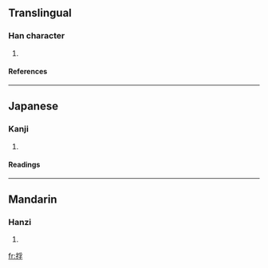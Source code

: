 ==Translingual==
===Han character===
{{Han char|rn=64|rad=手|as=07|sn=10|four=5204<sub>7</sub>|canj=手月弓木 (QBND)}}
# {{defn|Han|sort=手07}}
====References====
{{Han ref|kx=0433.150|dkj=12139|dj=0782.250|hdz=31884.180|uh=634A|ud=25418|bh=D1BC|bd=53692}}
----
==Japanese==
===Kanji===
{{ja-kanji|grade=|rs=手07}}
# {{defn|Japanese}} 
====Readings====
{{ja-readings|on=[[ほう]] (hō), [[ぶ]] (bu), [[ふう]] (hū), [[ふ]] (fu)|kun=[[かきあつめる]] (kakiatsumeru)}}
----
==Mandarin==
===Hanzi===
{{cmn-hanzi|pin=[[póu]] ([[pou2]])|wg=p'ou<sup>2</sup>}}
# {{defn|Mandarin}}

[[fr:捊]]